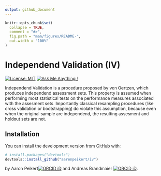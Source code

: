 ```yaml
---
output: github_document
---
```


<!-- README.md is generated from README.Rmd. Please edit that file -->

```r
knitr::opts_chunk$set(
  collapse = TRUE,
  comment = "#>",
  fig.path = "man/figures/README-",
  out.width = "100%"
)
```

# Independend Validation (IV)

<!-- badges: start -->
[![License: MIT](https://img.shields.io/badge/License-MIT-yellow.svg)](https://opensource.org/licenses/MIT) [![Ask Me Anything
\!](https://img.shields.io/badge/Ask%20me-anything-1abc9c.svg)](https://github.com/aaronpeikert/iv/issues/new)
<!-- badges: end -->

Independend Validation is a procedure proposed by von Oertzen, which produces independend assessment sets. This property is assumed when performing most statistical tests on the performance measures associated with the assesment sets. Importantly classical resampling procedures (like cross validation or bootstrapping) do violate this assumption, because even when the original sample are independend, the resulting assesment and holdout sets are not.

## Installation

You can install the development version from [GitHub](https://github.com/) with:

``` r
# install.packages("devtools")
devtools::install_github("aaronpeikert/iv")
```

by Aaron Peikert[![ORCID
iD](https://orcid.org/sites/default/files/images/orcid_16x16.png)](https://orcid.org/0000-0001-7813-818X)
and Andreas Brandmaier [![ORCID
iD](https://orcid.org/sites/default/files/images/orcid_16x16.png)](http://orcid.org/0000-0001-8765-6982).

